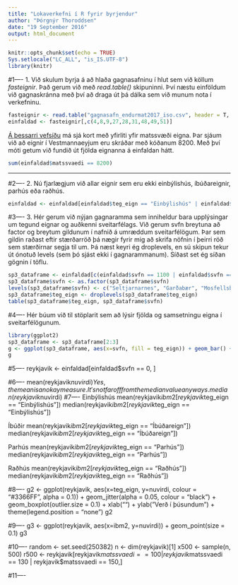 ```yaml
---
title: "Lokaverkefni í R fyrir byrjendur"
author: "Þórgnýr Thoroddsen"
date: "19 September 2016"
output: html_document
---
```


```r
knitr::opts_chunk$set(echo = TRUE)
Sys.setlocale("LC_ALL", "is_IS.UTF-8")
library(knitr)
```

#1----
1. Við skulum byrja á að hlaða gagnasafninu í hlut sem við köllum *fasteignir*. Það gerum við með *read.table()* skipuninni. Því næstu einföldum við gagnaskránna með því að draga út þá dálka sem við munum nota í verkefninu.

```r
fasteignir <- read.table("gagnasafn_endurmat2017_iso.csv", header = T, sep = ",", na.strings = "(null)", fileEncoding = "latin1")
einfaldad <- fasteignir[,c(4,8,9,27,28,31,48,49,51)]
```

[Á þessarri vefsíðu](http://www.skra.is/library/Samnyttar-skrar-/Fasteignamat-2017/2016_LANDSBYGGD_IBU_v2.pdf) má sjá kort með yfirliti yfir matssvæði eigna. Þar sjáum við að eignir í Vestmannaeyjum eru skráðar með kóðanum 8200. Með því móti getum við fundið út fjölda eignanna á einfaldan hátt.

```r
sum(einfaldad$matssvaedi == 8200)
```
---
#2----
2. Nú fjarlægjum við allar eignir sem eru ekki einbýlishús, íbúðareignir, parhús eða raðhús.

```r
einfaldad <- einfaldad[einfaldad$teg_eign == "Einbýlishús" | einfaldad$teg_eign == "Íbúðareign" | einfaldad$teg_eign == "Parhús" | einfaldad$teg_eign == "Raðhús", ]
```

#3----
3. 
Hér gerum við nýjan gagnaramma sem inniheldur bara upplýsingar um tegund eignar og auðkenni sveitarfélags. Við gerum svfn breytuna að factor og breytum gildunum í nafnið á umræddum sveitarfélögum. Þar sem gildin raðast eftir stærðarröð þá nægir fyrir mig að skrifa nöfnin í þeirri röð sem stærðirnar segja til um. Þá næst keyri ég droplevels, en sú skipun tekur út ónotuð levels (sem þó sjást ekki í gagnarammanum). Síðast set ég síðan gögnin í töflu.
```r
sp3_dataframe <- einfaldad[c(einfaldad$svfn == 1100 | einfaldad$svfn == 1300 | einfaldad$svfn == 1604),]
sp3_dataframe$svfn <- as.factor(sp3_dataframe$svfn)
levels(sp3_dataframe$svfn) <- c("Seltjarnarnes", "Garðabær", "Mosfellsbær")
sp3_dataframe$teg_eign <- droplevels(sp3_dataframe$teg_eign)
table(sp3_dataframe$teg_eign, sp3_dataframe$svfn)
```








#4----
Hér búum við til stöplarit sem að lýsir fjölda og samsetningu eigna í sveitarfélögunum.
```r
library(ggplot2)
sp3_dataframe <- sp3_dataframe[2:3]
g <- ggplot(sp3_dataframe, aes(x=svfn, fill = teg_eign)) + geom_bar() + xlab("") + ylab("Fjöldi") + scale_fill_discrete(name = "Tegund eignar", labels = c("Einbýlishús", "Íbúðareign", "Parhús", "Raðhús"))
g
```
#5----
reykjavik <- einfaldad[einfaldad$svfn == 0, ]

#6----
mean(reykjavik$nuvirdi)
Yes, the mean is an okay measure. It's not far off from the median value anyways.
median(reykjavik$nuvirdi)
#7----
Einbýlishús
mean(reykjavik$ibm2[reykjavik$teg_eign == "Einbýlishús"])
median(reykjavik$ibm2[reykjavik$teg_eign == "Einbýlishús"])

Íbúðir
mean(reykjavik$ibm2[reykjavik$teg_eign == "Íbúðareign"])
median(reykjavik$ibm2[reykjavik$teg_eign == "Íbúðareign"])

Parhús
mean(reykjavik$ibm2[reykjavik$teg_eign == "Parhús"])
median(reykjavik$ibm2[reykjavik$teg_eign == "Parhús"])

Raðhús
mean(reykjavik$ibm2[reykjavik$teg_eign == "Raðhús"])
median(reykjavik$ibm2[reykjavik$teg_eign == "Raðhús"])

#8----
g2 <- ggplot(reykjavik, aes(x=teg_eign, y=nuvirdi, colour = "#3366FF", alpha = 0.1)) + geom_jitter(alpha = 0.05, colour = "black") + geom_boxplot(outlier.size = 0.1) + xlab("") + ylab("Verð í þúsundum") + theme(legend.position = "none")
g2





#9----
g3 <- ggplot(reykjavik, aes(x=ibm2, y=nuvirdi)) + geom_point(size = 0.1)
g3







#10----
random <- set.seed(250382)
n <- dim(reykjavik)[1]
x500 <- sample(n, 500)
r500 <- reykjavik[reykjavik$matssvaedi == 100 | reykjavik$matssvaedi == 130 | reykjavik$matssvaedi == 150,]


#11----
